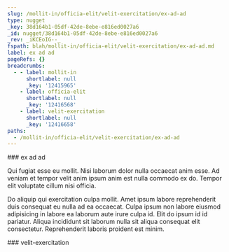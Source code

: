 ```yaml
---
slug: /mollit-in/officia-elit/velit-exercitation/ex-ad-ad
type: nugget
_key: 38d164b1-05df-42de-8ebe-e816ed0027a6
_id: nugget/38d164b1-05df-42de-8ebe-e816ed0027a6
_rev: _iKCEoIG--_
fspath: blah/mollit-in/officia-elit/velit-exercitation/ex-ad-ad.md
label: ex ad ad
pageRefs: {}
breadcrumbs:
  - - label: mollit-in
      shortlabel: null
      _key: '12415965'
    - label: officia-elit
      shortlabel: null
      _key: '12416568'
    - label: velit-exercitation
      shortlabel: null
      _key: '12416658'
paths:
  - /mollit-in/officia-elit/velit-exercitation/ex-ad-ad
---
```


<NuggetArea>
<Nugget slug="/mollit-in/officia-elit/velit-exercitation/ex-ad-ad" type="nugget" _key="38d164b1-05df-42de-8ebe-e816ed0027a6" _id="nugget/38d164b1-05df-42de-8ebe-e816ed0027a6" _rev="_iKCEoIG--_" fspath="blah/mollit-in/officia-elit/velit-exercitation/ex-ad-ad.md" label="ex ad ad" paths="/mollit-in/officia-elit/velit-exercitation/ex-ad-ad">
<NuggetBody>
### ex ad ad

Qui fugiat esse eu mollit. Nisi laborum dolor nulla occaecat anim esse. Ad veniam et tempor velit anim ipsum anim est nulla commodo ex do. Tempor elit voluptate cillum nisi officia.

Do aliquip qui exercitation culpa mollit. Amet ipsum labore reprehenderit duis consequat eu nulla ad ea occaecat. Culpa ipsum non labore eiusmod adipisicing in labore ea laborum aute irure culpa id. Elit do ipsum id id pariatur. Aliqua incididunt sit laborum nulla sit aliqua consequat elit consectetur. Reprehenderit laboris proident est minim.

</NuggetBody>
<Breadcrumbs>
<Crumbs>
<Crumb _key="12415965" label="mollit-in" /><Crumb _key="12416568" label="officia-elit" /><Crumb _key="12416658" label="velit-exercitation" />
</Crumbs>
</Breadcrumbs>
</Nugget>

<NuggetsInbound>
</NuggetsInbound>
<NuggetsOutbound>
</NuggetsOutbound>
</NuggetArea>
<PassagesInbound>
<Passage direction="inbound" type="passage" _key="12416658" _id="passage/12416658" _rev="_iKCEoIG---" label="velit-exercitation" passage="velit-exercitation" fspath="blah/mollit-in/officia-elit/velit-exercitation" paths="/mollit-in/officia-elit/velit-exercitation" slug="/mollit-in/officia-elit/velit-exercitation">
<NuggetBody>
### velit-exercitation

</NuggetBody>
<Breadcrumbs>
<Crumbs>
<Crumb _key="12415965" label="mollit-in" /><Crumb _key="12416568" label="officia-elit" />
</Crumbs>
</Breadcrumbs>
</Passage>

</PassagesInbound>
<PassagesOutbound>
</PassagesOutbound>